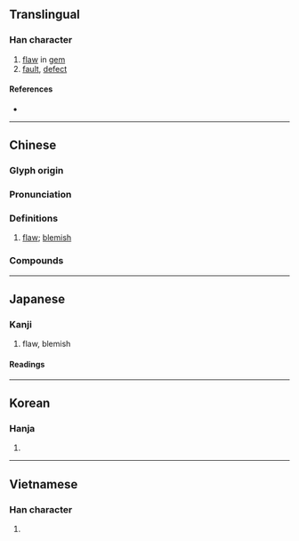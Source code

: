 {{character info/new}}
==Translingual==

===Han character===
{{Han char|rn=96|rad=玉|as=09|sn=13|four=17147|canj=MGRSE|ids=⿰王叚}}

# [[flaw]] in [[gem]]
# [[fault]], [[defect]]

====References====
* {{Han ref|kx=0737.180|dkj=21120|dj=1148.180|hdz=21128.140|uh=7455|ud=29781|bh=B7E5|bd=47077}}

----

==Chinese==
{{zh-forms}}

===Glyph origin===
{{Han etym}}

===Pronunciation===
{{zh-pron
|m=xiá
|c=haa4
|h=pfs=
|md=
|mn=hâ
|w=
|mc=y
|oc=y
|cat=n
}}

===Definitions===
{{zh-hanzi}}

# [[flaw]]; [[blemish]]

===Compounds===
{{zh-der|尋瑕索瘢|吹毛求瑕|吹毛取瑕|瑕釁|瑕瑜互見|滌瑕|抵瑕蹈隙|潔白無瑕|掩瑕藏疾|指瑕造隙|瑕玷|棄瑕錄用|捐忿與瑕|白璧微瑕|抉瑕擿釁|無瑕可擊|滌瑕蕩垢|瑕疵|疵瑕|瑕不掩瑜|白璧無瑕|抉瑕掩瑜|白璧之瑕|白玉有瑕|瑜不掩瑕|瑕謫|瑕瑜|白玉微瑕|無瑕|滌瑕蕩穢|棄瑕取用|洗垢匿瑕|白玉無瑕|指瑕|滌穢蕩瑕|赤瑕|美玉無瑕|蕩瑕滌穢}}

----

==Japanese==

===Kanji===
{{ja-kanji|grade=|rs=玉09}}

# flaw, blemish

====Readings====
{{ja-readings
|on=か
|kun=きず-, なん-ぞ
|nanori=
}}

----

==Korean==

===Hanja===
{{ko-hanja|hangeul=하|eumhun=|rv=ha|mr=ha|y=ha}}

# {{defn|lang=ko|sort=玉09}}

----

==Vietnamese==

===Han character===
{{vi-hantu|[[hà]]|rs=玉09}}

# {{defn|lang=vi|sort=玉09}}